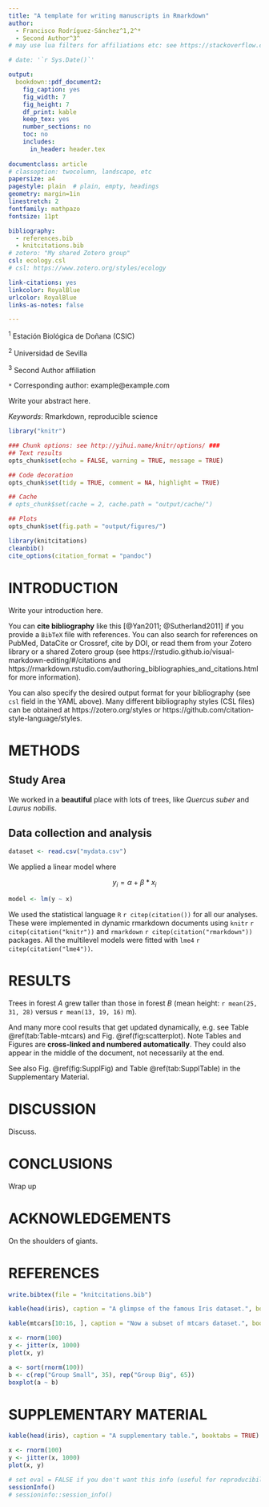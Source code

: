 ```yaml
---
title: "A template for writing manuscripts in Rmarkdown"
author:
  - Francisco Rodríguez-Sánchez^1,2^*
  - Second Author^3^
# may use lua filters for affiliations etc: see https://stackoverflow.com/a/52919256

# date: '`r Sys.Date()`'

output:
  bookdown::pdf_document2:
    fig_caption: yes
    fig_width: 7
    fig_height: 7
    df_print: kable
    keep_tex: yes
    number_sections: no
    toc: no
    includes:
      in_header: header.tex
    
documentclass: article
# classoption: twocolumn, landscape, etc
papersize: a4
pagestyle: plain  # plain, empty, headings
geometry: margin=1in
linestretch: 2
fontfamily: mathpazo
fontsize: 11pt

bibliography: 
  - references.bib
  - knitcitations.bib
# zotero: "My shared Zotero group"
csl: ecology.csl
# csl: https://www.zotero.org/styles/ecology

link-citations: yes
linkcolor: RoyalBlue
urlcolor: RoyalBlue
links-as-notes: false

---
```


<!--# Insert author affiliations below -->

\small

^1^ Estación Biológica de Doñana (CSIC)

^2^ Universidad de Sevilla

^3^ Second Author affiliation

`*` Corresponding author: example@example.com

\normalsize



<!--# Write Abstract and Keywords below -->

\vspace{1cm}
\hrule

Write your abstract here.

\vspace{3mm}
\hrule
\vspace{5mm}

*Keywords*: Rmarkdown, reproducible science

\bleft
\newpage





```r

library("knitr")

### Chunk options: see http://yihui.name/knitr/options/ ###
## Text results
opts_chunk$set(echo = FALSE, warning = TRUE, message = TRUE)

## Code decoration
opts_chunk$set(tidy = TRUE, comment = NA, highlight = TRUE)

## Cache
# opts_chunk$set(cache = 2, cache.path = "output/cache/")

## Plots
opts_chunk$set(fig.path = "output/figures/")

```


```r
library(knitcitations)
cleanbib()   
cite_options(citation_format = "pandoc")
```




<!--# Start writing your paper below -->


# INTRODUCTION

Write your introduction here. 

You can **cite bibliography** like this [@Yan2011; @Sutherland2011] if you provide a `BibTeX` file with references. You can also search for references on PubMed, DataCite or Crossref, cite by DOI, or read them from your Zotero library or a shared Zotero group (see https://rstudio.github.io/visual-markdown-editing/#/citations and https://rmarkdown.rstudio.com/authoring_bibliographies_and_citations.html for more information). 

You can also specify the desired output format for your bibliography (see `csl` field in the YAML above). Many different bibliography styles (CSL files) can be obtained at https://zotero.org/styles or https://github.com/citation-style-language/styles.



# METHODS


## Study Area

We worked in a **beautiful** place with lots of trees, like *Quercus suber* and *Laurus nobilis*.


## Data collection and analysis

```r
dataset <- read.csv("mydata.csv")
```

We applied a linear model where

$$
y_{i} = \alpha + \beta*x_{i} 
$$

```r
model <- lm(y ~ x)
```

We used the statistical language `R` `r citep(citation())` for all our analyses. These were implemented in dynamic rmarkdown documents using `knitr` `r citep(citation("knitr"))` and `rmarkdown` `r citep(citation("rmarkdown"))` packages. All the multilevel models were fitted with `lme4` `r citep(citation("lme4"))`. 




# RESULTS

Trees in forest *A* grew taller than those in forest *B* (mean height: `r mean(25, 31, 28)` versus `r mean(13, 19, 16)` m). 

And many more cool results that get updated dynamically, e.g. see Table \@ref(tab:Table-mtcars) and Fig. \@ref(fig:scatterplot). Note Tables and Figures are **cross-linked and numbered automatically**. They could also appear in the middle of the document, not necessarily at the end.

See also Fig. \@ref(fig:SupplFig) and Table \@ref(tab:SupplTable) in the Supplementary Material.


# DISCUSSION

Discuss.



# CONCLUSIONS

Wrap up


# ACKNOWLEDGEMENTS

On the shoulders of giants.


# REFERENCES

```r
write.bibtex(file = "knitcitations.bib")
```

::: {#refs}
:::


\eleft

\clearpage


<!--# Tables below -->

\listoftables


\newpage

```r
kable(head(iris), caption = "A glimpse of the famous Iris dataset.", booktabs = TRUE)
```


\clearpage

```r
kable(mtcars[10:16, ], caption = "Now a subset of mtcars dataset.", booktabs = TRUE)
```


\clearpage



<!--# Figures below -->

\listoffigures


\newpage

```r
x <- rnorm(100)
y <- jitter(x, 1000)
plot(x, y)
```

\newpage

\blandscape

```r
a <- sort(rnorm(100))
b <- c(rep("Group Small", 35), rep("Group Big", 65))
boxplot(a ~ b)
```

\elandscape

\clearpage




# SUPPLEMENTARY MATERIAL {-}

\beginsupplement

<!--# To have separate reference lists for main text and Suppl Mat, see https://gist.github.com/Pakillo/e1407cc0632a9202813ec2aee2434cc3 -->

\clearpage

```r
kable(head(iris), caption = "A supplementary table.", booktabs = TRUE)
```

\clearpage

```r
x <- rnorm(100)
y <- jitter(x, 1000)
plot(x, y)
```

\newpage

```r
# set eval = FALSE if you don't want this info (useful for reproducibility) to appear 
sessionInfo()
# sessioninfo::session_info()
```
